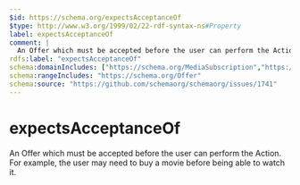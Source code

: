 ```yaml
---
$id: https://schema.org/expectsAcceptanceOf
$type: http://www.w3.org/1999/02/22-rdf-syntax-ns#Property
label: expectsAcceptanceOf
comment: |
  An Offer which must be accepted before the user can perform the Action. For example, the user may need to buy a movie before being able to watch it.
rdfs:label: "expectsAcceptanceOf"
schema:domainIncludes: ["https://schema.org/MediaSubscription","https://schema.org/ConsumeAction","https://schema.org/ActionAccessSpecification"]
schema:rangeIncludes: "https://schema.org/Offer"
schema:source: "https://github.com/schemaorg/schemaorg/issues/1741"
---
```


# expectsAcceptanceOf

An Offer which must be accepted before the user can perform the Action. For example, the user may need to buy a movie before being able to watch it.

